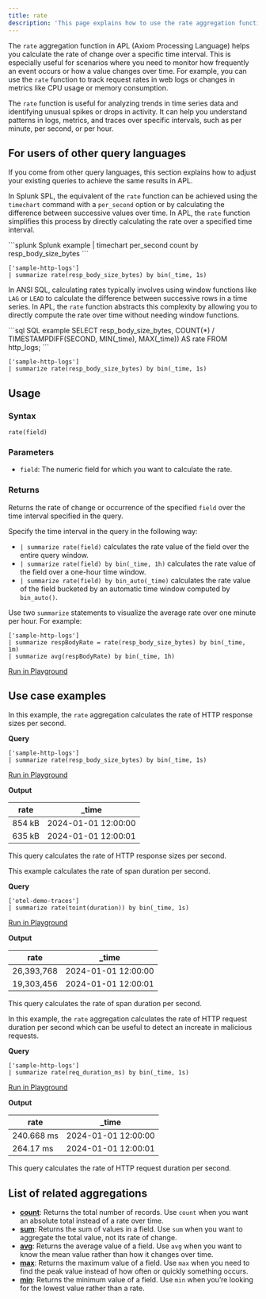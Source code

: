 ```yaml
---
title: rate
description: 'This page explains how to use the rate aggregation function in APL.'
---
```


The `rate` aggregation function in APL (Axiom Processing Language) helps you calculate the rate of change over a specific time interval. This is especially useful for scenarios where you need to monitor how frequently an event occurs or how a value changes over time. For example, you can use the `rate` function to track request rates in web logs or changes in metrics like CPU usage or memory consumption.

The `rate` function is useful for analyzing trends in time series data and identifying unusual spikes or drops in activity. It can help you understand patterns in logs, metrics, and traces over specific intervals, such as per minute, per second, or per hour.

## For users of other query languages

If you come from other query languages, this section explains how to adjust your existing queries to achieve the same results in APL.

<AccordionGroup>
<Accordion title="Splunk SPL users">

In Splunk SPL, the equivalent of the `rate` function can be achieved using the `timechart` command with a `per_second` option or by calculating the difference between successive values over time. In APL, the `rate` function simplifies this process by directly calculating the rate over a specified time interval.

<CodeGroup>
```splunk Splunk example
| timechart per_second count by resp_body_size_bytes
```

```kusto APL equivalent
['sample-http-logs']
| summarize rate(resp_body_size_bytes) by bin(_time, 1s)
```
</CodeGroup>

</Accordion>
<Accordion title="ANSI SQL users">

In ANSI SQL, calculating rates typically involves using window functions like `LAG` or `LEAD` to calculate the difference between successive rows in a time series. In APL, the `rate` function abstracts this complexity by allowing you to directly compute the rate over time without needing window functions.

<CodeGroup>
```sql SQL example
SELECT resp_body_size_bytes, COUNT(*) / TIMESTAMPDIFF(SECOND, MIN(_time), MAX(_time)) AS rate
FROM http_logs;
```

```kusto APL equivalent
['sample-http-logs']
| summarize rate(resp_body_size_bytes) by bin(_time, 1s)
```
</CodeGroup>

</Accordion>
</AccordionGroup>

## Usage

### Syntax

```kusto
rate(field)
```

### Parameters

- `field`: The numeric field for which you want to calculate the rate.

### Returns

Returns the rate of change or occurrence of the specified `field` over the time interval specified in the query.

Specify the time interval in the query in the following way:

- `| summarize rate(field)` calculates the rate value of the field over the entire query window.
- `| summarize rate(field) by bin(_time, 1h)` calculates the rate value of the field over a one-hour time window.
- `| summarize rate(field) by bin_auto(_time)` calculates the rate value of the field bucketed by an automatic time window computed by `bin_auto()`.

<Tip>

Use two `summarize` statements to visualize the average rate over one minute per hour. For example:

```kusto
['sample-http-logs']
| summarize respBodyRate = rate(resp_body_size_bytes) by bin(_time, 1m)
| summarize avg(respBodyRate) by bin(_time, 1h)
```

[Run in Playground](https://play.axiom.co/axiom-play-qf1k/query?initForm=%7B%22apl%22%3A%22%5B'sample-http-logs'%5D%20%7C%20summarize%20respBodyRate%20%3D%20rate(resp_body_size_bytes)%20by%20bin(_time%2C%201m)%20%7C%20summarize%20avg(respBodyRate)%20by%20bin(_time%2C%201h)%22%2C%20%22queryOptions%22%3A%7B%22quickRange%22%3A%226h%22%7D%7D)

</Tip>

## Use case examples

<Tabs>
<Tab title="Log analysis">

In this example, the `rate` aggregation calculates the rate of HTTP response sizes per second.

**Query**

```kusto
['sample-http-logs']
| summarize rate(resp_body_size_bytes) by bin(_time, 1s)
```

[Run in Playground](https://play.axiom.co/axiom-play-qf1k/query?initForm=%7B%22apl%22%3A%22%5B'sample-http-logs'%5D%20%7C%20summarize%20rate(resp_body_size_bytes)%20by%20bin(_time%2C%201s)%22%7D)

**Output**

| rate  | _time              |
|-------|--------------------|
| 854 kB    | 2024-01-01 12:00:00|
| 635 kB    | 2024-01-01 12:00:01|

This query calculates the rate of HTTP response sizes per second.

</Tab>
<Tab title="OpenTelemetry traces">

This example calculates the rate of span duration per second.

**Query**

```kusto
['otel-demo-traces']
| summarize rate(toint(duration)) by bin(_time, 1s)
```

[Run in Playground](https://play.axiom.co/axiom-play-qf1k/query?initForm=%7B%22apl%22%3A%22%5B'otel-demo-traces'%5D%20%7C%20summarize%20rate(toint(duration))%20by%20bin(_time%2C%201s)%22%7D)

**Output**

| rate  | _time              |
|-------|--------------------|
| 26,393,768    | 2024-01-01 12:00:00|
| 19,303,456     | 2024-01-01 12:00:01|

This query calculates the rate of span duration per second.

</Tab>
<Tab title="Security logs">

In this example, the `rate` aggregation calculates the rate of HTTP request duration per second which can be useful to detect an increate in malicious requests.

**Query**

```kusto
['sample-http-logs']
| summarize rate(req_duration_ms) by bin(_time, 1s)
```

[Run in Playground](https://play.axiom.co/axiom-play-qf1k/query?initForm=%7B%22apl%22%3A%22%5B'sample-http-logs'%5D%20%7C%20summarize%20rate(req_duration_ms)%20by%20bin(_time%2C%201s)%22%7D)

**Output**

| rate  | _time              |
|-------|--------------------|
| 240.668 ms     | 2024-01-01 12:00:00|
| 264.17 ms      | 2024-01-01 12:00:01|

This query calculates the rate of HTTP request duration per second.

</Tab>
</Tabs>

## List of related aggregations

- [**count**](/apl/aggregation-function/count): Returns the total number of records. Use `count` when you want an absolute total instead of a rate over time.
- [**sum**](/apl/aggregation-function/sum): Returns the sum of values in a field. Use `sum` when you want to aggregate the total value, not its rate of change.
- [**avg**](/apl/aggregation-function/avg): Returns the average value of a field. Use `avg` when you want to know the mean value rather than how it changes over time.
- [**max**](/apl/aggregation-function/max): Returns the maximum value of a field. Use `max` when you need to find the peak value instead of how often or quickly something occurs.
- [**min**](/apl/aggregation-function/min): Returns the minimum value of a field. Use `min` when you’re looking for the lowest value rather than a rate.